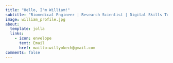 ```yaml
---
title: "Hello, I'm William!"
subtitle: "Biomedical Engineer | Research Scientist | Digital Skills Trainer"
image: william_profile.jpg
about:
  template: jolla
  links:
    - icon: envelope
      text: Email
      href: mailto:willyokech@gmail.com
comments: false
---
```


::: {#hero-heading style="text-align:center"}
<link rel="stylesheet" href="https://cdnjs.cloudflare.com/ajax/libs/font-awesome/5.15.4/css/all.min.css">

::: icon-links
<a href="blog_cv/Resume_William_Okech_Website_2024.pdf" target="_blank" title = "Resume"><i class="fas fa-file-alt"></i></a> <a href="https://www.linkedin.com/in/williamokech/" target="_blank" title = "LinkedIn"><i class="fab fa-linkedin"></i></a> <a href="https://github.com/wokech" target="_blank" title = "GitHub"><i class="fab fa-github"></i></a> <a href="blog.qmd" target="_blank" title = "Blog"><i class="fas fa-blog"></i></a> <a href="portfolio/projects.qmd" target="_blank" title = "My Apps"><i class="fas fa-briefcase"></i></a> <a href="portfolio/data_viz.qmd" target="_blank" title = "Data Visualization"><i class="fab fa-instagram"></i></a>
:::
:::